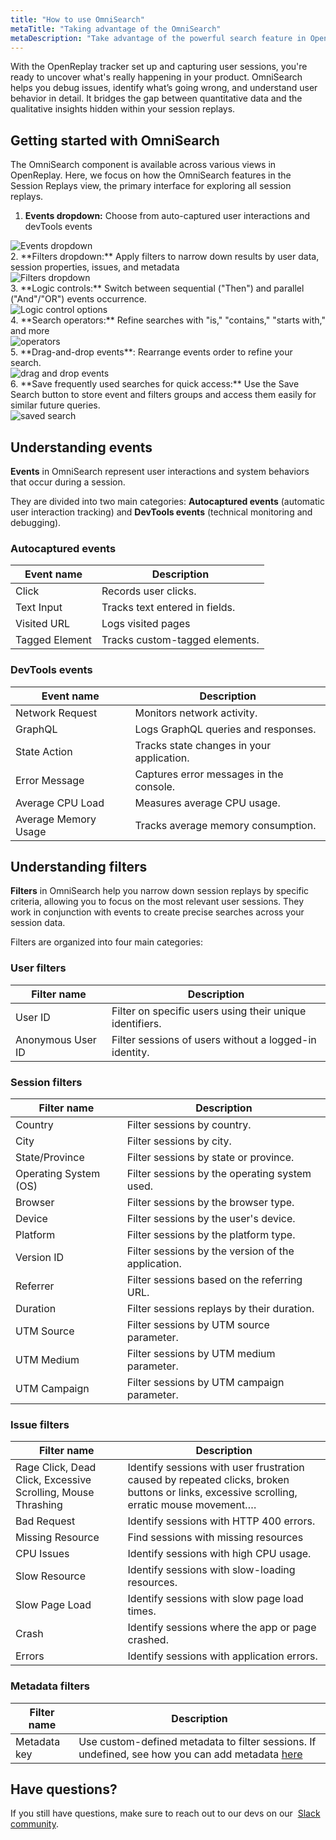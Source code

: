 ```yaml
---
title: "How to use OmniSearch"
metaTitle: "Taking advantage of the OmniSearch"
metaDescription: "Take advantage of the powerful search feature in OpenReplay"
---
```


With the OpenReplay tracker set up and capturing user sessions, you're ready to uncover what's really happening in your product. OmniSearch helps you debug issues, identify what’s going wrong, and understand user behavior in detail. It bridges the gap between quantitative data and the qualitative insights hidden within your session replays.


## Getting started with OmniSearch

The OmniSearch component is available across various views in OpenReplay. Here, we focus on how the OmniSearch features in the Session Replays view, the primary interface for exploring all session replays.

1. **Events dropdown:** Choose from auto-captured user interactions and devTools events
<div style={{ display: 'flex', justifyContent: 'center', alignItems: 'center' }}>
  <img src="/tutorials/omnisearch/events.png" alt="Events dropdown" style={{ width: '500px', height: 'auto' }} />
</div>   
2. **Filters dropdown:** Apply filters to narrow down results by user data, session properties, issues, and metadata
<div style={{ display: 'flex', justifyContent: 'center', alignItems: 'center' }}>
  <img src="/tutorials/omnisearch/filters.png" alt="Filters dropdown" style={{ width: '500px', height: 'auto' }} />
</div>   
3. **Logic controls:** Switch between sequential ("Then") and parallel ("And"/"OR") events occurrence.
<div style={{ display: 'flex', justifyContent: 'center', alignItems: 'center' }}>
  <img src="/tutorials/omnisearch/logic_control.png" alt="Logic control options" style={{ width: '500px', height: 'auto' }} />
</div>
4. **Search operators:** Refine searches with "is," "contains," "starts with," and more
<div style={{ display: 'flex', justifyContent: 'center', alignItems: 'center' }}>
  <img src="/tutorials/omnisearch/operators.png" alt="operators" style={{ width: '500px', height: 'auto' }} />
</div>
5. **Drag-and-drop events**: Rearrange events order to refine your search.
<div style={{ display: 'flex', justifyContent: 'center', alignItems: 'center' }}>
  <img src="/tutorials/omnisearch/drag_drop.png" alt="drag and drop events" style={{ width: '500px', height: 'auto' }} />
</div>
6. **Save frequently used searches for quick access:** Use the Save Search button to store event and filters groups and access them easily for similar future queries.
<div style={{ display: 'flex', justifyContent: 'center', alignItems: 'center' }}>
  <img src="/tutorials/omnisearch/saved_search.png" alt="saved search" style={{ width: '500px', height: 'auto' }} />
</div>

## Understanding events

**Events** in OmniSearch represent user interactions and system behaviors that occur during a session. 

They are divided into two main categories: **Autocaptured events** (automatic user interaction tracking) and **DevTools events** (technical monitoring and debugging). 

### Autocaptured events
| **Event name**  | **Description** |
| --- | --- |
| Click | Records user clicks. |
| Text Input | Tracks text entered in fields. |
| Visited URL | Logs visited pages |
| Tagged Element | Tracks custom-tagged elements. |

### DevTools events

|  **Event name**  | **Description** |
| --- | --- |
| Network Request | Monitors network activity. |
| GraphQL | Logs GraphQL queries and responses. |
| State Action | Tracks state changes in your application. |
| Error Message | Captures error messages in the console. |
| Average CPU Load | Measures average CPU usage. |
| Average Memory Usage | Tracks average memory consumption. |

## Understanding filters

**Filters** in OmniSearch help you narrow down session replays by specific criteria, allowing you to focus on the most relevant user sessions. They work in conjunction with events to create precise searches across your session data. 

Filters are organized into four main categories:

### User filters

|  **Filter name**  | **Description** |
| --- | --- |
| User ID | Filter on specific users using their unique identifiers. |
| Anonymous User ID | Filter sessions of users without a logged-in identity. |

### Session filters

|  **Filter name**  | **Description** |
| --- | --- |
| Country | Filter sessions by country. |
| City | Filter sessions by city. |
| State/Province | Filter sessions by state or province. |
| Operating System (OS) | Filter sessions by the operating system used. |
| Browser | Filter sessions by the browser type. |
| Device | Filter sessions by the user's device. |
| Platform | Filter sessions by the platform type. |
| Version ID | Filter sessions by the version of the application. |
| Referrer | Filter sessions based on the referring URL. |
| Duration | Filter sessions replays by their duration. |
| UTM Source | Filter sessions by UTM source parameter. |
| UTM Medium | Filter sessions by UTM medium parameter. |
| UTM Campaign | Filter sessions by UTM campaign parameter. |

### Issue filters

|  **Filter name**  | **Description** |
| --- | --- |
| Rage Click, Dead Click, Excessive Scrolling, Mouse Thrashing | Identify sessions with user frustration caused by repeated clicks, broken buttons or links, excessive scrolling, erratic mouse movement…. |
| Bad Request | Identify sessions with HTTP 400 errors. |
| Missing Resource | Find sessions with missing resources |
| CPU Issues | Identify sessions with high CPU usage. |
| Slow Resource | Identify sessions with slow-loading resources. |
| Slow Page Load | Identify sessions with slow page load times. |
| Crash | Identify sessions where the app or page crashed. |
| Errors | Identify sessions with application errors. |

### Metadata filters

|  **Filter name**  | **Description** |
| --- | --- |
| Metadata key | Use custom-defined metadata to filter sessions. If undefined, see how you can add metadata [here](/tutorials/metadata) |

## Have questions?

If you still have questions, make sure to reach out to our devs on our  [Slack community](https://slack.openreplay.com/).
